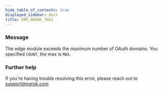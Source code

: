 ```yaml
---
hide_table_of_contents: true
displayed_sidebar: docs
title: ERR_NGROK_7061
---
```


### Message

The edge module exceeds the maximum number of OAuth domains. You specified `COUNT`, the max is `MAX`.

<ErrorDetails />

### Further help

If you're having trouble resolving this error, please reach out to [support@ngrok.com](mailto:support@ngrok.com?subject=Help%20with%20ERR_NGROK_7061)
